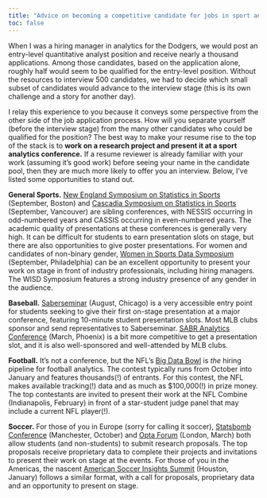 ```yaml
---
title: "Advice on becoming a competitive candidate for jobs in sport analytics"
toc: false
---
```


When I was a hiring manager in analytics for the Dodgers, we would post an entry-level quantitative analyst position and receive nearly a thousand applications. Among those candidates, based on the application alone, roughly half would seem to be qualified for the entry-level position. Without the resources to interview 500 candidates, we had to decide which small subset of candidates would advance to the interview stage (this is its own challenge and a story for another day).

I relay this experience to you because it conveys some perspective from the other side of the job application process. How will you separate yourself (before the interview stage) from the many other candidates who could be qualified for the position? The best way to make your resume rise to the top of the stack is to **work on a research project and present it at a sport analytics conference.** If a resume reviewer is already familiar with your work (assuming it's good work) before seeing your name in the candidate pool, then they are much more likely to offer you an interview. Below, I've listed some opportunities to stand out.

**General Sports.** [New England Symposium on Statistics in Sports](https://nessis.org/){target=_blank} (September, Boston) and [Cascadia Symposium on Statistics in Sports](http://cascadiasports.com/){target=_blank} (September, Vancouver) are sibling conferences, with NESSIS occurring in odd-numbered years and CASSIS occurring in even-numbered years. The academic quality of presentations at these conferences is generally very high. It can be difficult for students to earn presentation slots on stage, but there are also opportunities to give poster presentations. For women and candidates of non-binary gender, [Women in Sports Data Symposium](https://www.womeninsportsdata.org/){target=_blank} (September, Philadelphia) can be an excellent opportunity to present your work on stage in front of industry professionals, including hiring managers. The WISD Symposium features a strong industry presence of any gender in the audience.

**Baseball.** [Saberseminar](https://www.saberseminar.com/){target=_blank} (August, Chicago) is a very accessible entry point for students seeking to give their first on-stage presentation at a major conference, featuring 10-minute student presentation slots. Most MLB clubs sponsor and send representatives to Saberseminar. [SABR Analytics Conference](https://sabr.org/analytics){target=_blank} (March, Phoenix) is a bit more competitive to get a presentation slot, and it is also well-sponsored and well-attended by MLB clubs.

**Football.** It's not a conference, but the NFL's [Big Data Bowl](https://operations.nfl.com/gameday/analytics/big-data-bowl/){target=_blank} is *the* hiring pipeline for football analytics. The contest typically runs from October into January and features thousands(!) of entrants. For this contest, the NFL makes available tracking(!) data and as much as $100,000(!) in prize money. The top contestants are invited to present their work at the NFL Combine (Indianapolis, February) in front of a star-student judge panel that may include a current NFL player(!).

**Soccer.** For those of you in Europe (sorry for calling it soccer), [Statsbomb Conference](https://statsbomb.com/events/){target=_blank} (Manchester, October) and [Opta Forum](https://www.statsperform.com/resource/pro-forum-presenters-where-are-they-now/){target=_blank} (London, March) both allow students (and non-students) to submit research proposals. The top proposals receive proprietary data to complete their projects and invitations to present their work on stage at the events. For those of you in the Americas, the nascent [American Soccer Insights Summit](https://americansoccerinsights.com/){target=_blank} (Houston, January) follows a similar format, with a call for proposals, proprietary data and an opportunity to present on stage.
